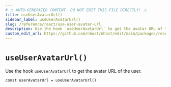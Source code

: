 ```yaml
---
# ⚠️ AUTO-GENERATED CONTENT. DO NOT EDIT THIS FILE DIRECTLY! ⚠️
title: useUserAvatarUrl()
sidebar_label: useUserAvatarUrl()
slug: /reference/react/use-user-avatar-url
description: Use the hook `useUserAvatarUrl` to get the avatar URL of the user.
custom_edit_url: https://github.com/nhost/nhost/edit/main/packages/react/src/useUserAvatarUrl.ts#L19
---
```


# `useUserAvatarUrl()`

Use the hook `useUserAvatarUrl` to get the avatar URL of the user.

```tsx
const userAvatarUrl = useUserAvatarUrl()
```
